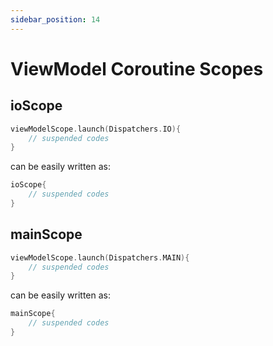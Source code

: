 ```yaml
---
sidebar_position: 14
---
```


# ViewModel Coroutine Scopes

## ioScope

```kt
viewModelScope.launch(Dispatchers.IO){
    // suspended codes
}
```

can be easily written as:

```kt
ioScope{
    // suspended codes
}
```

## mainScope

```kt
viewModelScope.launch(Dispatchers.MAIN){
    // suspended codes
}
```

can be easily written as:

```kt
mainScope{
    // suspended codes
}
```